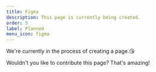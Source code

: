 ```yaml
---
title: Figma
description: This page is currently being created.
order: 5
label: Planned
menu_icon: figma
---
```


We're currently in the process of creating a page.😘

Wouldn't you like to contribute this page? That's amazing!
